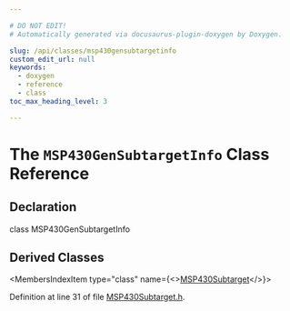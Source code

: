 ```yaml
---

# DO NOT EDIT!
# Automatically generated via docusaurus-plugin-doxygen by Doxygen.

slug: /api/classes/msp430gensubtargetinfo
custom_edit_url: null
keywords:
  - doxygen
  - reference
  - class
toc_max_heading_level: 3

---
```





# The `MSP430GenSubtargetInfo` Class Reference

<DoxygenPage pluginConfig={pluginConfig}>



## Declaration

<CodeBlock>class MSP430GenSubtargetInfo</CodeBlock>

## Derived Classes

<MembersIndex>

<MembersIndexItem
  type="class"
  name={<><a href="/docs/api/classes/llvm/msp430subtarget">MSP430Subtarget</a></>}>
</MembersIndexItem>

</MembersIndex>


Definition at line 31 of file <a href="/docs/api/files/lib/lib/target/lib/target/msp430/msp430subtarget-h">MSP430Subtarget.h</a>.

</DoxygenPage>

